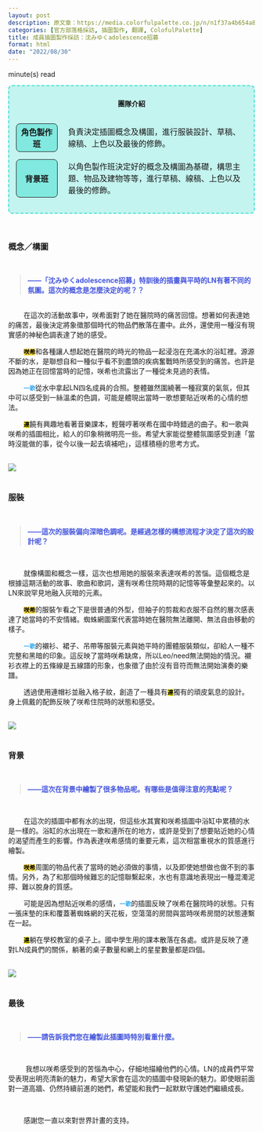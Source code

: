 ```yaml
---
layout: post
description: 原文章：https://media.colorfulpalette.co.jp/n/n1f37a4b654a8 | 此篇訪談翻譯僅作為個人練習。
categories: [官方部落格採訪, 插圖製作, 翻譯, ColofulPalette] 
title: 成員插圖製作採訪：沈みゆくadolescence招募
format: html
date: "2022/08/30"
---
```

<script type="module" src="main.js"></script>
<span id="reading-tag"><span id="time"></span> minute(s) read</span>

<div style="border:2px turquoise dashed;padding:0px 12px 0px 12px;border-radius:8px;background-color:rgba(64,224,208, 0.3) !important;" class="team-info">
<p style="text-align:center;font-weight:bold;margin-top:25px">團隊介紹</p>
<table style="border:none;border-collapse: separate;border-spacing: 2px 15px;">
<tr style="border:none;background-color:transparent;">
<th style="text-align:center;width:18%; border:1px solid;border-radius:8px;background-color:rgba(64,224,208, 0.5)">角色製作班</th>
<td style="border:none;padding-left:20px">負責決定插圖概念及構圖，進行服裝設計、草稿、線稿、上色以及最後的修飾。</td>
</tr>
<tr style="border:none;background-color:transparent;background-color:transparent;">
<th style="text-align:center;border:1px solid;border-radius:8px;background-color:rgba(64,224,208, 0.5)">背景班</th>
<td style="border:none;padding-left:20px">以角色製作班決定好的概念及構圖為基礎，構思主題、物品及建物等等，進行草稿、線稿、上色以及最後的修飾。</td>
</tr>
</table>
</div>

<br>

### 概念／構圖
<br>
<blockquote style="color:#4455dd;font-weight:bold;"> ——「沈みゆくadolescence招募」特訓後的插畫與平時的LN有著不同的氛圍。這次的概念是怎麼決定的呢？？ </blockquote>
<br>
&nbsp;&nbsp;&nbsp;&nbsp;&nbsp;&nbsp;&nbsp;&nbsp;在這次的活動故事中，咲希面對了她在醫院時的痛苦回憶。想著如何表達她的痛苦，最後決定將象徵那個時代的物品們散落在畫中。此外，還使用一種沒有現實感的神秘色調表達了她的感受。

&nbsp;&nbsp;&nbsp;&nbsp;&nbsp;&nbsp;&nbsp;&nbsp;<code style="background-color:#FFDD44"><span style="color:black;font-weight:bold;">咲希</span></code>和各種讓人想起她在醫院的時光的物品一起浸泡在充滿水的浴缸裡。源源不斷的水，是聯想自和一種似乎看不到盡頭的疾病奮戰時所感受到的痛苦。也許是因為她正在回憶當時的記憶，咲希也流露出了一種從未見過的表情。 

&nbsp;&nbsp;&nbsp;&nbsp;&nbsp;&nbsp;&nbsp;&nbsp;<code><span style="color:#33AAEE;font-weight:bold;">一歌</span></code>從水中拿起LN四名成員的合照。整體雖然圍繞著一種寂寞的氣氛，但其中可以感受到一絲溫柔的色調，可能是體現出當時一歌想要貼近咲希的心情的想法。

&nbsp;&nbsp;&nbsp;&nbsp;&nbsp;&nbsp;&nbsp;&nbsp;<code style="background-color:#FFEE11;"><span style="color:black;font-weight:bold;">連</span></code>饒有興趣地看著音樂課本，輕聲哼著咲希在國中時錯過的曲子。和一歌與咲希的插圖相比，給人的印象稍微明亮一些。希望大家能從整體氛圍感受到連「當時沒能做的事，從今以後一起去填補吧」，這樣積極的思考方式。 

<br>
<img src="https://assets.st-note.com/img/1661841523050-N4HKUjVmkM.png">
<br><br>

### 服裝
<br>
<blockquote style="color:#4455dd;font-weight:bold;"> ——這次的服裝偏向深暗色調呢。是經過怎樣的構想流程才決定了這次的設計呢？ </blockquote>
<br>

&nbsp;&nbsp;&nbsp;&nbsp;&nbsp;&nbsp;&nbsp;&nbsp;就像構圖和概念一樣，這次也想用她的服裝來表達咲希的苦惱。這個概念是根據這期活動的故事、歌曲和歌詞，還有咲希住院時期的記憶等等彙整起來的。以LN來說罕見地融入灰暗的元素。 

&nbsp;&nbsp;&nbsp;&nbsp;&nbsp;&nbsp;&nbsp;&nbsp;<code style="background-color:#FFDD44"><span style="color:black;font-weight:bold;">咲希</span></code>的服裝乍看之下是很普通的外型，但袖子的剪裁和衣服不自然的層次感表達了她當時的不安情緒。蜘蛛網圖案代表當時她在醫院無法離開、無法自由移動的樣子。 

&nbsp;&nbsp;&nbsp;&nbsp;&nbsp;&nbsp;&nbsp;&nbsp;<code><span style="color:#33AAEE;font-weight:bold;">一歌</span></code>的襯衫、裙子、吊帶等服裝元素與她平時的團體服裝類似，卻給人一種不完整和黑暗的印象。這反映了當時咲希缺席，所以Leo/need無法開始的情況。襯衫衣襟上的五條線是五線譜的形象，也象徵了由於沒有音符而無法開始演奏的樂譜。 

&nbsp;&nbsp;&nbsp;&nbsp;&nbsp;&nbsp;&nbsp;&nbsp;透過使用連帽衫並融入格子紋，創造了一種具有<code style="background-color:#FFEE11;"><span style="color:black;font-weight:bold;">連</span></code>獨有的頑皮氣息的設計。身上佩戴的配飾反映了咲希住院時的狀態和感受。 

<br>
<img src="https://assets.st-note.com/img/1661841600079-kH5JO6GegB.png">
<br><br>

### 背景 
<br>
<blockquote style="color:#4455dd;font-weight:bold;"> ——這次在背景中繪製了很多物品呢。有哪些是值得注意的亮點呢？ </blockquote>
<br>

&nbsp;&nbsp;&nbsp;&nbsp;&nbsp;&nbsp;&nbsp;&nbsp;在這次的插圖中都有水的出現，但這些水其實和咲希插圖中浴缸中累積的水是一樣的。浴缸的水出現在一歌和連所在的地方，或許是受到了想要貼近她的心情的渴望而產生的影響。作為表達咲希感情的重要元素，這次相當重視水的質感進行繪製。 

&nbsp;&nbsp;&nbsp;&nbsp;&nbsp;&nbsp;&nbsp;&nbsp;<code style="background-color:#FFDD44"><span style="color:black;font-weight:bold;">咲希</span></code>周圍的物品代表了當時的她必須做的事情，以及即使她想做也做不到的事情。另外，為了和那個時候難忘的記憶聯繫起來，水也有意識地表現出一種混濁泥擰、難以脫身的質感。 

&nbsp;&nbsp;&nbsp;&nbsp;&nbsp;&nbsp;&nbsp;&nbsp;可能是因為想貼近咲希的感情，<code><span style="color:#33AAEE;font-weight:bold;">一歌</span></code>的插圖反映了咲希在醫院時的狀態。只有一張床墊的床和覆蓋著蜘蛛網的天花板，空蕩蕩的房間與當時咲希房間的狀態連繫在一起。

&nbsp;&nbsp;&nbsp;&nbsp;&nbsp;&nbsp;&nbsp;&nbsp;<code style="background-color:#FFEE11;"><span style="color:black;font-weight:bold;">連</span></code>躺在學校教室的桌子上。國中學生用的課本散落在各處。或許是反映了連對LN成員們的關係，躺著的桌子數量和網上的星星數量都是四個。 

<br>
<img src="https://assets.st-note.com/img/1661841669613-z34P7zDcfo.png">
<br><br>

### 最後
<br>
<blockquote style="color:#4455dd;font-weight:bold;"> ——請告訴我們您在繪製此插圖時特別看重什麼。 </blockquote>
<br>

&nbsp;&nbsp;&nbsp;&nbsp;&nbsp;&nbsp;&nbsp;&nbsp; 我想以咲希感受到的苦惱為中心，仔細地描繪他們的心情。LN的成員們平常受表現出明亮清新的魅力，希望大家會在這次的插圖中發現新的魅力。即使眼前面對一道高牆、仍然持續前進的她們，希望能和我們一起默默守護她們繼續成長。

<br>

&nbsp;&nbsp;&nbsp;&nbsp;&nbsp;&nbsp;&nbsp;&nbsp;感謝您一直以來對世界計畫的支持。
